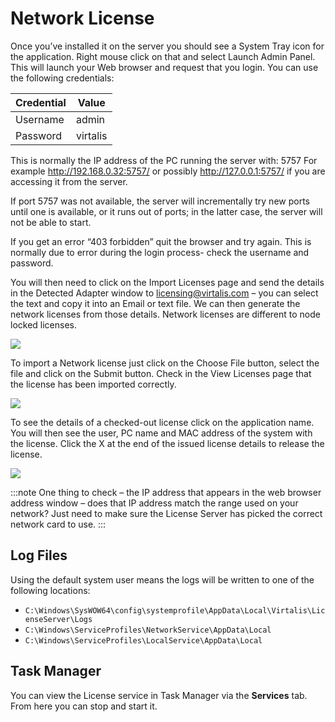 # Network License

Once you’ve installed it on the server you should see a System Tray icon for the application. Right mouse click on that and select Launch Admin Panel. This will launch your Web browser and request that you login. You can use the following credentials:

| Credential | Value |
|---|---|
| Username | admin |
| Password | virtalis |

This is normally the IP address of the PC running the server with: 5757
For example http://192.168.0.32:5757/
or possibly http://127.0.0.1:5757/ if you are accessing it from the server.

If port 5757 was not available, the server will incrementally try new ports until one is available, or it runs out of ports; in the latter case, the server will not be able to start.

If you get an error “403 forbidden” quit the browser and try again. This is normally due to error during the login process- check the username and password.

You will then need to click on the Import Licenses page and send the details in the Detected Adapter window to licensing@virtalis.com – you can select the text and copy it into an Email or text file. We can then generate the network licenses from those details. Network licenses are different to node locked licenses.

![](/img/license-server/view.png)

To import a Network license just click on the Choose File button, select the file and click on the Submit button. Check in the View Licenses page that the license has been imported correctly.

![](/img/license-server/view.png)

To see the details of a checked-out license click on the application name. You will then see the user, PC name and MAC address of the system with the license. Click the X at the end of the issued license details to release the license.

![](/img/license-server/view.png)

:::note
One thing to check – the IP address that appears in the web browser address window – does that IP address match the range used on your network? Just need to make sure the License Server has picked the correct network card to use.
:::

## Log Files

Using the default system user means the logs will be written to one of the following locations:

- `C:\Windows\SysWOW64\config\systemprofile\AppData\Local\Virtalis\LicenseServer\Logs`
- `C:\Windows\ServiceProfiles\NetworkService\AppData\Local`
- `C:\Windows\ServiceProfiles\LocalService\AppData\Local`

## Task Manager

You can view the License service in Task Manager via the **Services** tab. From here you can stop and start it.

